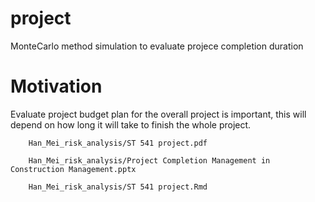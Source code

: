 # project

MonteCarlo method simulation to evaluate projece completion duration

# Motivation

Evaluate project budget plan for the overall project is important, this will depend on how long it will take to finish the whole project.


        Han_Mei_risk_analysis/ST 541 project.pdf
      
        Han_Mei_risk_analysis/Project Completion Management in Construction Management.pptx
      
        Han_Mei_risk_analysis/ST 541 project.Rmd
      